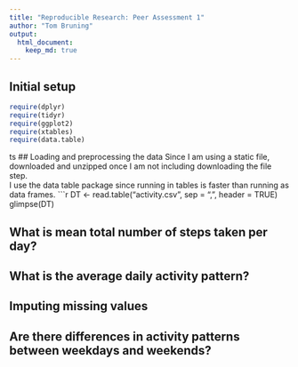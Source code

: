 ```yaml
---
title: "Reproducible Research: Peer Assessment 1"
author: "Tom Bruning"
output: 
  html_document:
    keep_md: true
---
```


## Initial setup

```r
require(dplyr)
require(tidyr)
require(ggplot2)
require(xtables)
require(data.table)
```
ts 
## Loading and preprocessing the data
Since I am using a static file, downloaded and unzipped once I am not including downloading the file step.  
I use the data table package since running in tables is faster than running as data frames.
```r
DT <- read.table("activity.csv", sep = ",", header = TRUE)
glimpse(DT)



## What is mean total number of steps taken per day?



## What is the average daily activity pattern?



## Imputing missing values



## Are there differences in activity patterns between weekdays and weekends?

